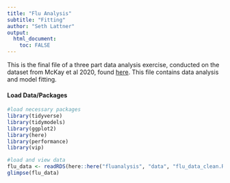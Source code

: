 ```yaml
---
title: "Flu Analysis"
subtitle: "Fitting"
author: "Seth Lattner"
output:
  html_document:
    toc: FALSE
---
```


This is the final file of a three part data analysis exercise, conducted on the dataset from McKay et al 2020, found [here](https://doi.org/10.5061/dryad.51c59zw4v). This file contains data analysis and model fitting. 

#### Load Data/Packages

```r
#load necessary packages
library(tidyverse)
library(tidymodels)
library(ggplot2)
library(here)
library(performance)
library(vip)
```

```r
#load and view data
flu_data <- readRDS(here::here("fluanalysis", "data", "flu_data_clean.RDS"))
glimpse(flu_data)
```

